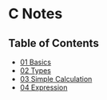 # C Notes

## Table of Contents
- [01 Basics](/c/basics)
- [02 Types](/c/types)
- [03 Simple Calculation](/c/simple_calculation)
- [04 Expression](/c/expression)
